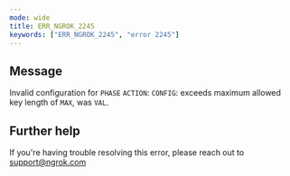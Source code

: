```yaml
---
mode: wide
title: ERR_NGROK_2245
keywords: ["ERR_NGROK_2245", "error 2245"]
---
```


## Message

Invalid configuration for `PHASE` `ACTION`: `CONFIG`: exceeds maximum allowed key length of `MAX`, was `VAL`.

## Further help

If you're having trouble resolving this error, please reach out to [support@ngrok.com](mailto:support@ngrok.com?subject=Help%20with%20ERR_NGROK_2245)
